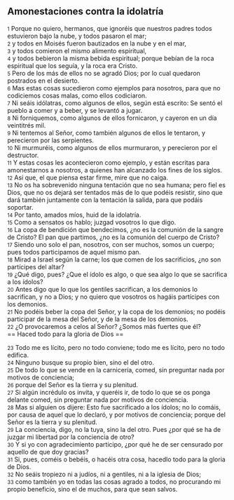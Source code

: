 == Amonestaciones contra la idolatría ==

{{anchor|1}} <small>1</small> Porque no quiero, hermanos, que ignoréis que nuestros padres todos estuvieron bajo la nube, y todos pasaron el mar;<br>
{{anchor|2}} <small>2</small> y todos en Moisés fueron bautizados en la nube y en el mar,<br>
{{anchor|3}} <small>3</small> y todos comieron el mismo alimento espiritual,<br>
{{anchor|4}} <small>4</small> y todos bebieron la misma bebida espiritual; porque bebían de la roca espiritual que los seguía, y la roca era Cristo.<br>
{{anchor|5}} <small>5</small> Pero de los más de ellos no se agradó Dios; por lo cual quedaron postrados en el desierto.<br>
{{anchor|6}} <small>6</small> Mas estas cosas sucedieron como ejemplos para nosotros, para que no codiciemos cosas malas, como ellos codiciaron.<br>
{{anchor|7}} <small>7</small> Ni seáis idólatras, como algunos de ellos, según está escrito: Se sentó el pueblo a comer y a beber, y se levantó a jugar.<br>
{{anchor|8}} <small>8</small> Ni forniquemos, como algunos de ellos fornicaron, y cayeron en un día veintitrés mil.<br>
{{anchor|9}} <small>9</small> Ni tentemos al Señor, como también algunos de ellos le tentaron, y perecieron por las serpientes.<br>
{{anchor|10}} <small>10</small> Ni murmuréis, como algunos de ellos murmuraron, y perecieron por el destructor.<br>
{{anchor|11}} <small>11</small> Y estas cosas les acontecieron como ejemplo, y están escritas para amonestarnos a nosotros, a quienes han alcanzado los fines de los siglos.<br>
{{anchor|12}} <small>12</small> Así que, el que piensa estar firme, mire que no caiga.<br>
{{anchor|13}} <small>13</small> No os ha sobrevenido ninguna tentación que no sea humana; pero fiel es Dios, que no os dejará ser tentados más de lo que podéis resistir, sino que dará también juntamente con la tentación la salida, para que podáis soportar.<br>
{{anchor|14}} <small>14</small> Por tanto, amados míos, huid de la idolatría.<br>
{{anchor|15}} <small>15</small> Como a sensatos os hablo; juzgad vosotros lo que digo.<br>
{{anchor|16}} <small>16</small> La copa de bendición que bendecimos, ¿no es la comunión de la sangre de Cristo? El pan que partimos, ¿no es la comunión del cuerpo de Cristo?<br>
{{anchor|17}} <small>17</small> Siendo uno solo el pan, nosotros, con ser muchos, somos un cuerpo; pues todos participamos de aquel mismo pan.<br>
{{anchor|18}} <small>18</small> Mirad a Israel según la carne; los que comen de los sacrificios, ¿no son partícipes del altar?<br>
{{anchor|19}} <small>19</small> ¿Qué digo, pues? ¿Que el ídolo es algo, o que sea algo lo que se sacrifica a los ídolos?<br>
{{anchor|20}} <small>20</small> Antes digo que lo que los gentiles sacrifican, a los demonios lo sacrifican, y no a Dios; y no quiero que vosotros os hagáis partícipes con los demonios.<br>
{{anchor|21}} <small>21</small> No podéis beber la copa del Señor, y la copa de los demonios; no podéis participar de la mesa del Señor, y de la mesa de los demonios.<br>
{{anchor|22}} <small>22</small> ¿O provocaremos a celos al Señor? ¿Somos más fuertes que él?<br>
== Haced todo para la gloria de Dios ==

{{anchor|23}} <small>23</small> Todo me es lícito, pero no todo conviene; todo me es lícito, pero no todo edifica.<br>
{{anchor|24}} <small>24</small> Ninguno busque su propio bien, sino el del otro.<br>
{{anchor|25}} <small>25</small> De todo lo que se vende en la carnicería, comed, sin preguntar nada por motivos de conciencia;<br>
{{anchor|26}} <small>26</small> porque del Señor es la tierra y su plenitud.<br>
{{anchor|27}} <small>27</small> Si algún incrédulo os invita, y queréis ir, de todo lo que se os ponga delante comed, sin preguntar nada por motivos de conciencia.<br>
{{anchor|28}} <small>28</small> Mas si alguien os dijere: Esto fue sacrificado a los ídolos; no lo comáis, por causa de aquel que lo declaró, y por motivos de conciencia; porque del Señor es la tierra y su plenitud.<br>
{{anchor|29}} <small>29</small> La conciencia, digo, no la tuya, sino la del otro. Pues ¿por qué se ha de juzgar mi libertad por la conciencia de otro?<br>
{{anchor|30}} <small>30</small> Y si yo con agradecimiento participo, ¿por qué he de ser censurado por aquello de que doy gracias?<br>
{{anchor|31}} <small>31</small> Si, pues, coméis o bebéis, o hacéis otra cosa, hacedlo todo para la gloria de Dios.<br>
{{anchor|32}} <small>32</small> No seáis tropiezo ni a judíos, ni a gentiles, ni a la iglesia de Dios;<br>
{{anchor|33}} <small>33</small> como también yo en todas las cosas agrado a todos, no procurando mi propio beneficio, sino el de muchos, para que sean salvos.<br>
